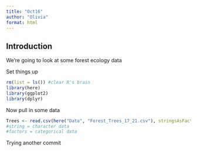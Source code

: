 ```yaml
---
title: "Oct16"
author: "Olivia"
format: html
---
```


## Introduction

We're going to look at some forest ecology data

Set things up

```r
rm(list = ls()) #clear R's brain 
library(here)
library(ggplot2)
library(dplyr)
```


Now pull in some data
```r
Trees <- read.csv(here("Data", "Forest_Trees_17_21.csv"), stringsAsFactors = TRUE)
#string = character data
#factors = categorical data 
```

Trying another commit


